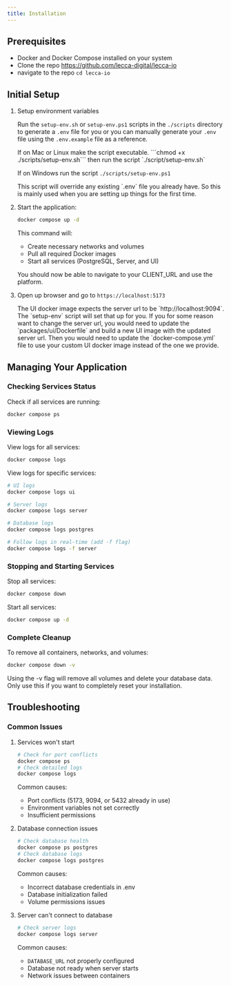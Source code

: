 ```yaml
---
title: Installation
---
```


## Prerequisites

- Docker and Docker Compose installed on your system
- Clone the repo https://github.com/lecca-digital/lecca-io
- navigate to the repo `cd lecca-io`

## Initial Setup

1. Setup environment variables

   Run the `setup-env.sh` or `setup-env.ps1` scripts in the `./scripts` directory to generate a `.env` file for you or you can manually generate your `.env` file using the `.env.example` file as a reference.

   <Callout>
     If on Mac or Linux make the script executable. ```chmod +x
     ./scripts/setup-env.sh``` then run the script `./script/setup-env.sh`
   </Callout>

   <Callout>If on Windows run the script `./scripts/setup-env.ps1`</Callout>

   <Callout type="warn">
     This script will override any existing `.env` file you already have. So
     this is mainly used when you are setting up things for the first time.
   </Callout>

2. Start the application:

   ```bash
   docker compose up -d
   ```

   This command will:

   - Create necessary networks and volumes
   - Pull all required Docker images
   - Start all services (PostgreSQL, Server, and UI)

   You should now be able to navigate to your CLIENT_URL and use the platform.

3. Open up browser and go to `https://localhost:5173`

   <Callout type="warn">
     The UI docker image expects the server url to be `http://localhost:9094`.
     The `setup-env` script will set that up for you. If you for some reason
     want to change the server url, you would need to update the
     `packages/ui/Dockerfile` and build a new UI image with the updated server
     url. Then you would need to update the `docker-compose.yml` file to use
     your custom UI docker image instead of the one we provide.
   </Callout>

## Managing Your Application

### Checking Services Status

Check if all services are running:

```bash
docker compose ps
```

### Viewing Logs

View logs for all services:

```bash
docker compose logs
```

View logs for specific services:

```bash
# UI logs
docker compose logs ui

# Server logs
docker compose logs server

# Database logs
docker compose logs postgres

# Follow logs in real-time (add -f flag)
docker compose logs -f server
```

### Stopping and Starting Services

Stop all services:

```bash
docker compose down
```

Start all services:

```bash
docker compose up -d
```

### Complete Cleanup

To remove all containers, networks, and volumes:

```bash
docker compose down -v
```

<Callout type="warn">
  Using the -v flag will remove all volumes and delete your database data. Only
  use this if you want to completely reset your installation.
</Callout>

## Troubleshooting

### Common Issues

1. Services won't start

   ```bash
   # Check for port conflicts
   docker compose ps
   # Check detailed logs
   docker compose logs
   ```

   Common causes:

   - Port conflicts (5173, 9094, or 5432 already in use)
   - Environment variables not set correctly
   - Insufficient permissions

2. Database connection issues

   ```bash
   # Check database health
   docker compose ps postgres
   # Check database logs
   docker compose logs postgres
   ```

   Common causes:

   - Incorrect database credentials in .env
   - Database initialization failed
   - Volume permissions issues

3. Server can't connect to database
   ```bash
   # Check server logs
   docker compose logs server
   ```
   Common causes:
   - `DATABASE_URL` not properly configured
   - Database not ready when server starts
   - Network issues between containers
